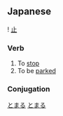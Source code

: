 ==Japanese==
[[Category:Japanese language|とまる]]
{{ja-kanjitab-top}}
! [[止]]
{{ja-kanjitab-bottom}}
===Verb===
{{t1verb|とまる|[[tomaru]]}}

#To [[stop]]
#To be [[park]]ed

=== Conjugation ===
{{ja-go-ru|止ま|とま|toma}}

[[Category:Japanese Type 1 Verbs|とまる]]